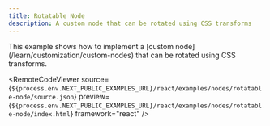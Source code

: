 ```yaml
---
title: Rotatable Node
description: A custom node that can be rotated using CSS transforms
---
```



<ExampleLayout>
This example shows how to implement a [custom node](/learn/customization/custom-nodes)
that can be rotated using CSS transforms.

<RemoteCodeViewer
  source={`${process.env.NEXT_PUBLIC_EXAMPLES_URL}/react/examples/nodes/rotatable-node/source.json`}
  preview={`${process.env.NEXT_PUBLIC_EXAMPLES_URL}/react/examples/nodes/rotatable-node/index.html`}
  framework="react"
/>

</ExampleLayout>
